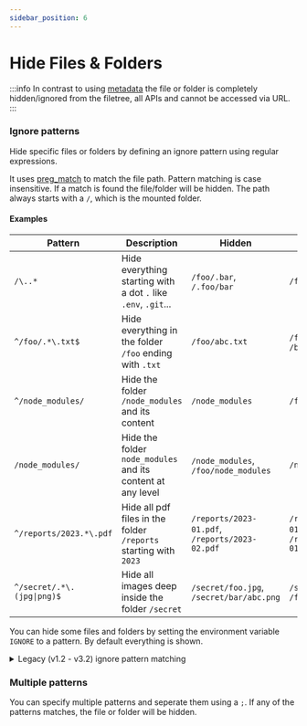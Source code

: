 ---
sidebar_position: 6
---

# Hide Files & Folders

:::info
In contrast to using [metadata](./metadata.md) the file or folder is completely hidden/ignored from the filetree, all APIs and cannot be accessed via URL.
:::

### Ignore patterns

Hide specific files or folders by defining an ignore pattern using regular expressions.

It uses [preg_match](https://www.php.net/manual/en/function.preg-match.php) to match the file path. Pattern matching is case insensitive.
If a match is found the file/folder will be hidden.
The path always starts with a `/`, which is the mounted folder.

#### Examples

| Pattern                               | Description                                                      | Hidden                                         | Not Hidden                                     |
| ------------------------------------- | ---------------------------------------------------------------- | ---------------------------------------------- | ---------------------------------------------- |
| `/\..*`                               | Hide everything starting with a dot `.` like `.env`, `.git`...   | `/foo/.bar`, `/.foo/bar`                       | `/foo/bar`                                     |
| `^/foo/.*\.txt$`                      | Hide everything in the folder `/foo` ending with `.txt`          | `/foo/abc.txt`                                 | `/foo/abc.md`, `/bar/foo/abc.txt`              |
| `^/node_modules/`                     | Hide the folder `/node_modules` and its content                  | `/node_modules`                                | `/foo/node_modules`                            |
| `/node_modules/`                      | Hide the folder `node_modules` and its content at any level      | `/node_modules`, `/foo/node_modules`           | `/node_modules_123`                            |
| `^/reports/2023.*\.pdf`               | Hide all pdf files in the folder `/reports` starting with `2023` | `/reports/2023-01.pdf`, `/reports/2023-02.pdf` | `/reports/2022-01.pdf`, `/reports/2023-01.txt` |
| `^/secret/.*\.(jpg\|png)$` | Hide all images deep inside the folder `/secret`                 | `/secret/foo.jpg`, `/secret/bar/abc.png`       | `/secret/foo.png.txt`, `/foo/secret/abc.png`        |


You can hide some files and folders by setting the environment variable `IGNORE` to a pattern. By default everything is shown.

<details>
<summary>Legacy (v1.2 - v3.2) ignore pattern matching</summary>

Patterns are matched against the file name and every parent folder name **individually** not as a path.

For example if you have a file `foo/bar/secret.txt`. This path will be split into an array `['foo', 'bar', 'secret.txt']` and each part will be matched against the pattern. If at any point the pattern matches the name, it will be hidden.

Usecase: Hide everything starting with a dot <kbd>.</kbd> using a `.*` pattern globally at any nesting level. This will hide `/foo/bar/.foobar`, `/.baz`, `/foo/.secret/bar` etc.

It uses [fnmatch](https://www.php.net/manual/en/function.fnmatch.php) to match the pattern.

| Pattern  | Description                            |
| -------- | -------------------------------------- |
| `*`      | Matches everything (including nothing) |
| `?`      | Matches any single character           |
| `[seq]`  | Matches any character in seq           |
| `[!seq]` | Matches any character not in seq       |

- pattern `foo` will hide the file `foo/bar/secret.txt` because `foo` matches the first array element `foo`.
- pattern `*bar*` will hide the file `foo/bar/secret.txt` because `*bar*` matches the second array element `bar`.
- pattern `*.txt` will hide the file `foo/bar/secret.txt` because `*.txt` matches the third array element `secret.txt`.

#### Examples

- `*[ab].txt` hides all files or folder ending with either `a.txt` or `b.txt`.

- `.*` hides all files or folder starting with a dot <kbd>.</kbd>

- `[a-zA-Z0-9]*` hides all files or folder starting with a letter or number.

- `[!a-zA-Z0-9]*` hides all files or folder not starting with a letter or number.

- `report-???.pdf` hides `report-001.pdf`, `report-123.pdf` but not `report-1.pdf`.

</details>

### Multiple patterns

You can specify multiple patterns and seperate them using a `;`. If any of the patterns matches, the file or folder will be hidden.


<EnvConfig
  name="IGNORE"
  init="<empty>"
  values="<patterns>"
  versions="1.2"
  desc="changed to regex instead of fnmatch in v3.3"
/>
